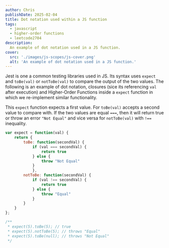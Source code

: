 ```yaml
---
author: Chris
publishDate: 2025-02-04
title: Dot notation used within a JS function
tags:
  - javascript
  - higher-order functions
  - leetcode2704
description:
  An example of dot notation used in a JS function.
cover:
  src: './images/js-scopes/js-cover.png'
  alt: 'An example of dot notation used in a JS function.'
---
```


Jest is one a common testing libraries used in JS. Its syntax uses `expect` and `toBe(val)` or `notToBe(val)` to compare the output of the two values. The following is an example of dot notation, closures (sice its referencing `val` after execution) and Higher-Order Functions inside a `expect` function in which we re-implement similar functionality.

This `expect` function expects a first value. For `toBe(val)` accepts a second value to compare with. If the two values are equal `===`, then it will return true or throw an error `"Not Equal"` and vice versa for `notToBe(val)` with `!==` inequality.

```js
var expect = function(val) {
    return {
        toBe: function(secondVal) {
            if (val === secondVal) {
                return true
            } else {
                throw "Not Equal"
            }
            },
        notToBe: function(secondVal) {
            if (val !== secondVal) {
                return true
            } else {
                throw "Equal"
            }
        }
    }
};

/**
 * expect(5).toBe(5); // true
 * expect(5).notToBe(5); // throws "Equal"
 * expect(5).toBe(null); // throws "Not Equal"
 */

```